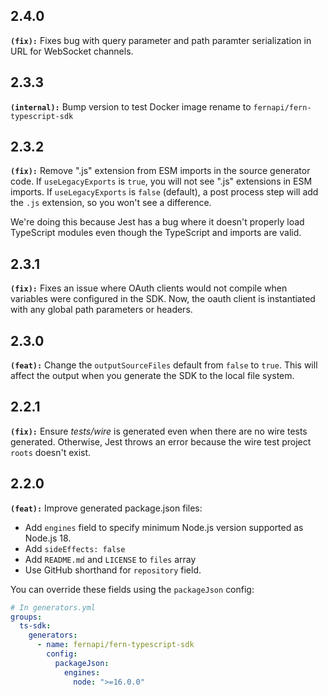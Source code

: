 ## 2.4.0
**`(fix):`** Fixes bug with query parameter and path paramter serialization in URL for WebSocket channels.

## 2.3.3
**`(internal):`** Bump version to test Docker image rename to `fernapi/fern-typescript-sdk`

## 2.3.2
**`(fix):`** Remove ".js" extension from ESM imports in the source generator code. 
If `useLegacyExports` is `true`, you will not see ".js" extensions in ESM imports.
If `useLegacyExports` is `false` (default), a post process step will add the `.js` extension, so you won't see a difference.

We're doing this because Jest has a bug where it doesn't properly load TypeScript modules even though the TypeScript and imports are valid.


## 2.3.1
**`(fix):`** Fixes an issue where OAuth clients would not compile when variables were configured
in the SDK. Now, the oauth client is instantiated with any global path parameters or headers. 


## 2.3.0
**`(feat):`** Change the `outputSourceFiles` default from `false` to `true`.
This will affect the output when you generate the SDK to the local file system.


## 2.2.1
**`(fix):`** Ensure _tests/wire_ is generated even when there are no wire tests generated.
Otherwise, Jest throws an error because the wire test project `roots` doesn't exist.


## 2.2.0
**`(feat):`** Improve generated package.json files:
* Add `engines` field to specify minimum Node.js version supported as Node.js 18.
* Add `sideEffects: false`
* Add `README.md` and `LICENSE` to `files` array
* Use GitHub shorthand for `repository` field.

You can override these fields using the `packageJson` config:
```yml
# In generators.yml
groups:
  ts-sdk:
    generators:
      - name: fernapi/fern-typescript-sdk
        config:
          packageJson:
            engines:
              node: ">=16.0.0"
```


